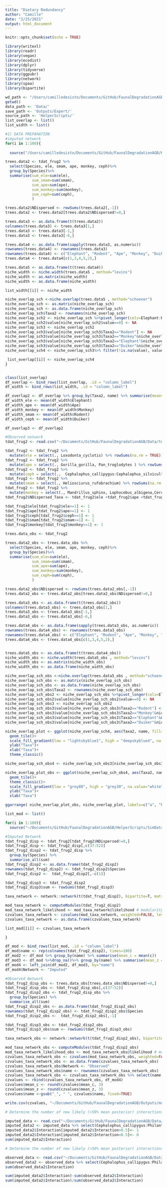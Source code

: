 ```yaml
---
title: "Dietary Redundancy"
author: "Camille"
date: "2/25/2021"
output: html_document
---
```


```r
knitr::opts_chunk$set(echo = TRUE)
```

```r
library(writexl)
library(readr)
library(vegan)
library(ecodist)
library(dplyr)
library(tidyverse)
library(ggpubr)
library(network)
library(spaa)
library(bipartite)

```

```r
wd_path <- "/Users/camilledesisto/Documents/GitHub/FaunalDegradationAGB/"
getwd()
data_path <- 'Data/'
save_path <- 'Outputs/Expert/'
source_path <- 'HelperScripts/'
list_overlap <- list()
list_width <- list()
```

```r

#1) DATA PREPARATION
#imputed network
for(i in 1:100){
  
  source("/Users/camilledesisto/Documents/GitHub/FaunalDegradationAGB/HelperScripts/SimDataManagement.R")

trees.data2 <- tdat_frug2 %>%
  select(Species, ele, smam, ape, monkey, ceph)%>%
  group_by(Species)%>%
  summarise(sum_ele=sum(ele),
            sum_smam=sum(smam),
            sum_ape=sum(ape),
            sum_monkey=sum(monkey),
            sum_ceph=sum(ceph),
            )

trees.data2$NDispersed <- rowSums(trees.data2[,-1])
trees.data2 <- trees.data2[trees.data2$NDispersed!=0,]

trees.data3 <- as.data.frame(t(trees.data2))
colnames(trees.data3) <- trees.data3[1,]
trees.data3 <- trees.data3[-1,]
trees.data3 <- trees.data3[-6,]

trees.data4 <- as.data.frame(sapply(trees.data3, as.numeric))
rownames(trees.data4) <- rownames(trees.data3)
rownames(trees.data4) <- c("Elephant", "Rodent", "Ape", "Monkey", "Duiker")
trees.data4 <- trees.data4[c(1,3,4,5,2),]

trees.data5 <- as.data.frame(t(trees.data4))
niche_width <- niche.width(trees.data5 , method="levins")
niche_width <- as.matrix(niche_width)
niche_width <- as.data.frame(niche_width)

list_width[[i]] <- niche_width

niche_overlap_sch <-niche.overlap(trees.data5 , method="schoener")
niche_overlap_sch <- as.matrix(niche_overlap_sch)
niche_overlap_sch <- as.data.frame(niche_overlap_sch)
niche_overlap_sch$Taxa2 <- rownames(niche_overlap_sch)
niche_overlap_sch2 <- niche_overlap_sch %>%pivot_longer(cols=Elephant:Rodent)
niche_overlap_sch2$value[niche_overlap_sch2$value==0] <- NA
niche_overlap_sch3 <- niche_overlap_sch2
niche_overlap_sch3$value[niche_overlap_sch3$Taxa2=="Rodent"] <- NA
niche_overlap_sch3$value[niche_overlap_sch3$Taxa2=="Monkey"&niche_overlap_sch3$name!="Rodent"] <- NA
niche_overlap_sch3$value[niche_overlap_sch3$Taxa2=="Elephant"&niche_overlap_sch3$name!="Rodent"&niche_overlap_sch3$name!="Monkey"] <- NA
niche_overlap_sch3$value[niche_overlap_sch3$Taxa2=="Duiker"&niche_overlap_sch3$name=="Ape"] <- NA
niche_overlap_sch4 <- niche_overlap_sch3%>% filter(!is.na(value), value!=0)

 list_overlap[[i]] <- niche_overlap_sch4 
}


class(list_overlap)
df_overlap <- bind_rows(list_overlap, .id = "column_label")
df_width <- bind_rows(list_width, .id = "column_label")

df_overlap2 <- df_overlap %>% group_by(Taxa2, name) %>% summarise(meanvalue=mean(value), sdvalue =sd(value))
df_width_ele <- mean(df_width$Elephant)
df_width_ape <- mean(df_width$Ape)
df_width_monkey <- mean(df_width$Monkey)
df_width_smam <- mean(df_width$Rodent)
df_width_ceph <- mean(df_width$Duiker)

df_overlap3 <- df_overlap2


```

```r
#Observed network
tdat_frug2 <- read.csv("~/Documents/GitHub/FaunalDegradationAGB/Data/tdat_frug2_observed.csv")

tdat_frug2 <- tdat_frug2 %>%
  mutate(ele = select(., Loxodonta_cyclotis) %>% rowSums(na.rm = TRUE))
tdat_frug2 <- tdat_frug2 %>%
  mutate(ape = select(., Gorilla_gorilla, Pan_troglodytes ) %>% rowSums(na.rm = TRUE))
tdat_frug2 <- tdat_frug2 %>%
  mutate(ceph = select(.,  Cephalophus_callipygus:Cephalophus_silvicultor) %>% rowSums(na.rm = TRUE))
tdat_frug2 <- tdat_frug2 %>%
  mutate(smam = select(., Heliosciurus_rufobrachium) %>% rowSums(na.rm = TRUE))
tdat_frug2 <- tdat_frug2 %>%
  mutate(monkey = select(., Mandrillus_sphinx, Lophocebus_albigena,Cercopithecus_cephus:Colobus_satanas ) %>% rowSums(na.rm = TRUE))
tdat_frug2$NDispersed_Taxa <- tdat_frug2$ele +tdat_frug2$ape +tdat_frug2$ceph +tdat_frug2$smam +tdat_frug2$monkey

tdat_frug2$ele[tdat_frug2$ele>=1] <- 1
tdat_frug2$ape[tdat_frug2$ape>=1] <- 1
tdat_frug2$ceph[tdat_frug2$ceph>=1] <- 1
tdat_frug2$smam[tdat_frug2$smam>=1] <- 1
tdat_frug2$monkey[tdat_frug2$monkey>=1] <- 1

trees.data_obs <- tdat_frug2

trees.data2_obs <- trees.data_obs %>%
  select(Species, ele, smam, ape, monkey, ceph)%>%
  group_by(Species)%>%
  summarise(sum_ele=sum(ele),
            sum_smam=sum(smam),
            sum_ape=sum(ape),
            sum_monkey=sum(monkey),
            sum_ceph=sum(ceph),
            )

trees.data2_obs$NDispersed <- rowSums(trees.data2_obs[,-1])
trees.data2_obs <- trees.data2_obs[trees.data2_obs$NDispersed!=0,]

trees.data3_obs <- as.data.frame(t(trees.data2_obs))
colnames(trees.data3_obs) <- trees.data3_obs[1,]
trees.data3_obs <- trees.data3_obs[-1,]
trees.data3_obs <- trees.data3_obs[-6,]

trees.data4_obs <- as.data.frame(sapply(trees.data3_obs, as.numeric))
rownames(trees.data4_obs) <- rownames(trees.data3_obs)
rownames(trees.data4_obs) <- c("Elephant", "Rodent", "Ape", "Monkey", "Duiker")
trees.data4_obs <- trees.data4_obs[c(1,3,4,5,2),]


trees.data5_obs <- as.data.frame(t(trees.data4_obs))
niche_width_obs <- niche.width(trees.data5_obs , method="levins")
niche_width_obs <- as.matrix(niche_width_obs)
niche_width_obs <- as.data.frame(niche_width_obs)

niche_overlap_sch_obs <-niche.overlap(trees.data5_obs , method="schoener")
niche_overlap_sch_obs <- as.matrix(niche_overlap_sch_obs)
niche_overlap_sch_obs <- as.data.frame(niche_overlap_sch_obs)
niche_overlap_sch_obs$Taxa2 <- rownames(niche_overlap_sch_obs)
niche_overlap_sch_obs2 <- niche_overlap_sch_obs %>%pivot_longer(cols=Elephant:Rodent)
niche_overlap_sch_obs2$value[niche_overlap_sch_obs2$value==0] <- NA
niche_overlap_sch_obs3 <- niche_overlap_sch_obs2
niche_overlap_sch_obs3$value[niche_overlap_sch_obs3$Taxa2=="Rodent"] <- NA
niche_overlap_sch_obs3$value[niche_overlap_sch_obs3$Taxa2=="Monkey"&niche_overlap_sch_obs3$name!="Rodent"] <- NA
niche_overlap_sch_obs3$value[niche_overlap_sch_obs3$Taxa2=="Elephant"&niche_overlap_sch_obs3$name!="Rodent"&niche_overlap_sch_obs3$name!="Monkey"] <- NA
niche_overlap_sch_obs3$value[niche_overlap_sch_obs3$Taxa2=="Duiker"&niche_overlap_sch_obs3$name=="Ape"] <- NA

```

```r

niche_overlap_plot <- ggplot(niche_overlap_sch4, aes(Taxa2, name, fill= value)) + 
  geom_tile()+
  scale_fill_gradient(low = "lightskyblue1", high = "deepskyblue4", na.value="white", name="Niche Overlap")+
  ylab("Taxa")+
  xlab("Taxa")+
  theme_classic()

niche_overlap_sch_obs4 <- niche_overlap_sch_obs3[niche_overlap_sch_obs3$name!="Ape",]

niche_overlap_plot_obs <- ggplot(niche_overlap_sch_obs4, aes(Taxa2, name, fill= value)) + 
  geom_tile()+
  theme_classic()+
  scale_fill_gradient(low = "grey80", high = "grey30", na.value="white", name="Niche Overlap")+
  ylab("Taxa")+
  xlab("Taxa")

ggarrange( niche_overlap_plot_obs, niche_overlap_plot, labels=c("a", "b"))

```

```r
list_mod <- list()

for(i in 1:100){
  source("~/Documents/GitHub/FaunalDegradationAGB/HelperScripts/SimDataManagement.R")

#Imputed Network
tdat_frug2_disp <- tdat_frug2[tdat_frug2$NDispersed!=0,]
tdat_frug2_disp <- tdat_frug2_disp[,c(37:52)]
tdat_frug2_disp2 <- tdat_frug2_disp %>%
  group_by(Species) %>%
  summarise_all(sum)
tdat_frug2_disp2 <- as.data.frame(tdat_frug2_disp2)
rownames(tdat_frug2_disp2) <- tdat_frug2_disp2$Species
tdat_frug2_disp2 <-  tdat_frug2_disp2[,-c(1)]

tdat_frug2_disp3 <- tdat_frug2_disp2
tdat_frug2_disp3$sum <- rowSums(tdat_frug2_disp3)

taxa_network <- network::network(t(tdat_frug2_disp2), bipartite=T, matrix.type="bipartite")

mod_taxa_network <- computeModules(tdat_frug2_disp2)
mod_taxa_network_likelihood <- mod_taxa_network@likelihood # modularity 0.343
czvalues_taxa_network <- czvalues(mod_taxa_network, weighted=FALSE, level="higher")
czvalues_taxa_network <- as.data.frame(czvalues_taxa_network)

list_mod[[i]] <- czvalues_taxa_network

}

df_mod <- bind_rows(list_mod, .id = "column_label")
df_mod$name <- rep(colnames(tdat_frug2_disp2), times=100)
df_mod2 <- df_mod %>% group_by(name) %>% summarise(mean_c = mean(c))
df_mod3 <- df_mod %>%drop_na()%>% group_by(name) %>% summarise(mean_z = mean(z))
df_mod4 <- left_join(df_mod2, df_mod3, by="name")
df_mod4$Network <- "Imputed"

```

```r
#Observed Network
tdat_frug2_disp_obs <- trees.data_obs[trees.data_obs$NDispersed!=0,]
tdat_frug2_disp_obs <- tdat_frug2_disp_obs[,c(37:52)]
tdat_frug2_disp2_obs <- tdat_frug2_disp_obs %>%
  group_by(Species) %>%
  summarise_all(sum)
tdat_frug2_disp2_obs <- as.data.frame(tdat_frug2_disp2_obs)
rownames(tdat_frug2_disp2_obs) <- tdat_frug2_disp2_obs$Species
tdat_frug2_disp2_obs <-  tdat_frug2_disp2_obs[,-1]

tdat_frug2_disp3_obs <- tdat_frug2_disp2_obs
tdat_frug2_disp3_obs$sum <- rowSums(tdat_frug2_disp3_obs)

taxa_network_obs <- network::network(t(tdat_frug2_disp2_obs), bipartite=T, matrix.type="bipartite")

mod_taxa_network_obs <- computeModules(tdat_frug2_disp2_obs)
mod_taxa_network_likelihood_obs <- mod_taxa_network_obs@likelihood # modularity 0.337
czvalues_taxa_network_obs <- czvalues(mod_taxa_network_obs, weighted=FALSE, level="higher")
czvalues_taxa_network_obs <- as.data.frame(czvalues_taxa_network_obs)
czvalues_taxa_network_obs$Network <- "Observed"
czvalues_taxa_network_obs$name <- rownames(czvalues_taxa_network_obs)
czvalues_taxa_network_obs <- czvalues_taxa_network_obs %>% select(name, c, z, Network) %>% rename(mean_c = c, mean_z=z)
czvalues <- rbind(czvalues_taxa_network_obs, df_mod4)
czvalues$mean_c <- round(czvalues$mean_c, 3)
czvalues$mean_z <- round(czvalues$mean_z, 3)
czvalues$name <-gsub("_", " ", czvalues$name, fixed=TRUE)

write.csv(czvalues, "~/Documents/GitHub/FaunalDegradationAGB/Outputs/modularity.csv")

```

```r
# Determine the number of new likely (>50% mean posterior) interactions

imputed_data <- read.csv("~/Documents/GitHub/FaunalDegradationAGB/Data/tdat_frug2_imputed_expert.csv")
imputed_data2 <- imputed_data %>% select(Cephalophus_callipygus:Philantomba_monticola) %>% pivot_longer(cols=Cephalophus_callipygus:Philantomba_monticola, names_to="Species", values_to="Interaction")
imputed_data2$Interaction[imputed_data2$Interaction>0.5]<- 1
imputed_data2$Interaction[imputed_data2$Interaction<0.5]<- 0
sum(imputed_data2$Interaction)

# Determine the number of new likely (>50% mean posterior) interactions

observed_data <- read.csv("~/Documents/GitHub/FaunalDegradationAGB/Data/tdat_frug2.csv")
observed_data2 <- observed_data %>% select(Cephalophus_callipygus:Philantomba_monticola) %>% pivot_longer(cols=Cephalophus_callipygus:Philantomba_monticola, names_to="Species", values_to="Interaction")
sum(observed_data2$Interaction)

sum(imputed_data2$Interaction)-sum(observed_data2$Interaction)
sum(imputed_data2$Interaction)/sum(observed_data2$Interaction)

```

